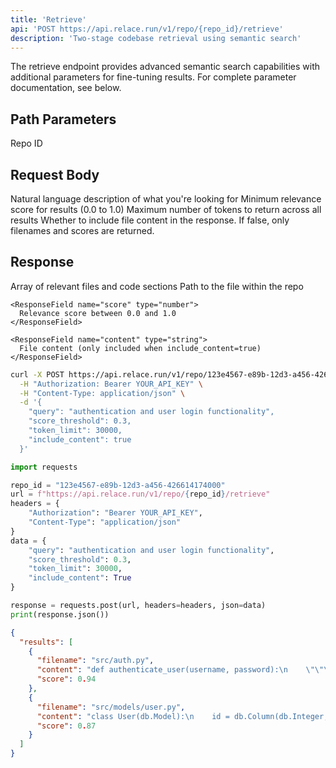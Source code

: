 ```yaml
---
title: 'Retrieve'
api: 'POST https://api.relace.run/v1/repo/{repo_id}/retrieve'
description: 'Two-stage codebase retrieval using semantic search'
---
```


<Note>
  The retrieve endpoint provides advanced semantic search capabilities with additional parameters for fine-tuning results. For complete parameter documentation, see below.
</Note>

## Path Parameters

<ParamField path="repo_id" type="string" required>
  Repo ID
</ParamField>

## Request Body

<ParamField body="query" type="string" required>
  Natural language description of what you're looking for
</ParamField>

<ParamField body="score_threshold" type="number" default="0.3">
  Minimum relevance score for results (0.0 to 1.0)
</ParamField>

<ParamField body="token_limit" type="integer" default="30000">
  Maximum number of tokens to return across all results
</ParamField>

<ParamField body="include_content" type="boolean" default="false">
  Whether to include file content in the response. If false, only filenames and scores are returned.
</ParamField>

## Response

<ResponseField name="results" type="array">
  Array of relevant files and code sections
  
  <Expandable title="properties" defaultOpen={false}>
    <ResponseField name="filename" type="string">
      Path to the file within the repo
    </ResponseField>

    <ResponseField name="score" type="number">
      Relevance score between 0.0 and 1.0
    </ResponseField>

    <ResponseField name="content" type="string">
      File content (only included when include_content=true)
    </ResponseField>
  </Expandable>
</ResponseField>


<RequestExample>

```bash cURL
curl -X POST https://api.relace.run/v1/repo/123e4567-e89b-12d3-a456-426614174000/retrieve \
  -H "Authorization: Bearer YOUR_API_KEY" \
  -H "Content-Type: application/json" \
  -d '{
    "query": "authentication and user login functionality",
    "score_threshold": 0.3,
    "token_limit": 30000,
    "include_content": true
  }'
```

```python Python
import requests

repo_id = "123e4567-e89b-12d3-a456-426614174000"
url = f"https://api.relace.run/v1/repo/{repo_id}/retrieve"
headers = {
    "Authorization": "Bearer YOUR_API_KEY",
    "Content-Type": "application/json"
}
data = {
    "query": "authentication and user login functionality",
    "score_threshold": 0.3,
    "token_limit": 30000,
    "include_content": True
}

response = requests.post(url, headers=headers, json=data)
print(response.json())
```

</RequestExample>

<ResponseExample>

```json Response
{
  "results": [
    {
      "filename": "src/auth.py",
      "content": "def authenticate_user(username, password):\n    \"\"\"Authenticate user credentials against the database.\"\"\"\n    user = User.query.filter_by(username=username).first()\n    if user and bcrypt.check_password_hash(user.password_hash, password):\n        return user\n    return None",
      "score": 0.94
    },
    {
      "filename": "src/models/user.py",
      "content": "class User(db.Model):\n    id = db.Column(db.Integer, primary_key=True)\n    username = db.Column(db.String(80), unique=True, nullable=False)\n    password_hash = db.Column(db.String(128), nullable=False)",
      "score": 0.87
    }
  ]
}
```

</ResponseExample>
